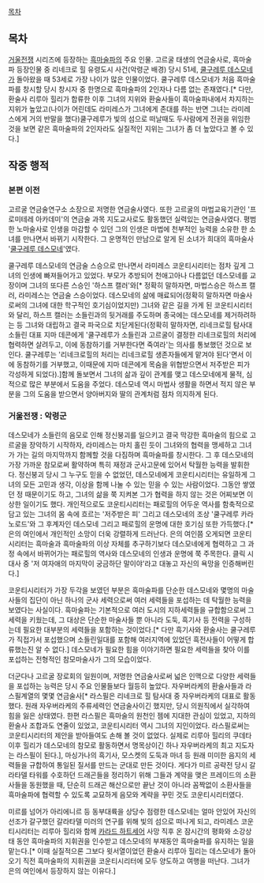 [[목차]]

== 목차 ==

[[거울전쟁]] 시리즈에 등장하는 [[흑마술파]]의 주요 인물. 고르굴 태생의 연금술사로, 흑마술파 등장인물 중 리네크로 힐 유령도시 사건(악령군 배경) 당시 51세, [[쿨구레루 데스모네]]가 돌아왔을 때 53세로 가장 나이가 많은 인물이었다. 쿨구레루 데스모네가 처음 흑마술파를 창시할 당시 창시자 중 한명으로 흑마술파의 2인자나 다름 없는 존재였다.[* 다만, 환술사 리루아 힐리가 합류한 이후 그녀의 지위와 환술사들이 흑마술파내에서 차지하는 지위가 높았고(나이가 어린데도 라미레스가 그녀에게 존대를 하는 반면 그녀는 라미레스에게 거의 반말을 했다)쿨구레루가 빛의 섬으로 떠날때도 두사람에게 전권을 위임한 것을 보면 같은 흑마술파의 2인자라도 실질적인 지위는 그녀가 좀 더 높았다고 볼 수 있다.]

== 작중 행적 ==

=== 본편 이전 ===

고르굴 연금술연구소 소장으로 저명한 연금술사였다. 또한 고르굴의 마법교육기관인 '프로미테레 아카데미'의 연금술 과목 지도교사로도 활동했던 실력있는 연금술사였다. 평범한 노마술사로 인생을 마감할 수 있던 그의 인생은 마법에 천부적인 능력을 소유한 한 소녀를 만나면서 바뀌기 시작한다. 그 운명적인 만남으로 알게 된 소녀가 희대의 흑마술사 '[[쿨구레루 데스모네]]'였다.

쿨구레루 데스모네의 연금술 스승으로 만나면서 라미레스 코운티시리터는 점차 깊게 그녀의 인생에 빠져들어가고 있었다. 부모가 추방되어 천애고아나 다름없던 데스모네를 교장이며 그녀의 또다른 스승인 '하스프 캘러'와[* 정확히 말하자면, 마법스승은 하스프 캘러, 라미레스는 연금술 스승이었다. 데스모네의 삶에 매료되어(정확히 말하자면 마술사로써의 그녀에 대한 학구적인 호기심이었지만) 그녀와 같은 길을 가게 된 코운티시리터와 달리, 하스프 캘러는 소들린과의 뒷거래를 주도하며 종국에는 데스모네를 제거하려하는 등 그녀와 대립하고 결국 파국으로 치닫게된다(정확히 말하자면, 리네크로힐 탐사대 소들린 대표 지마 데콘에게 '쿨구레루가 소들린과 고르굴이 결정한 리네크로힐의 처리에 협력하면 살려두고, 이에 동참하기를 거부한다면 죽여라'는 의사를 통보했던 것으로 보인다. 쿨구레루는 '리네크로힐의 처리는 리네크로힐 생존자들에게 맡겨야 된다'면서 이에 동참하기를 거부했고, 이때문에 지마 데콘에게 목숨을 위협받으면서 저주받은 피가 각성하게 되었다).]함께 돌보면서 그녀의 삶과 깊이 관계를 맺고 데스모네에게 물적, 심적으로 많은 부분에서 도움을 주었다. 데스모네 역시 마법사 생활을 하면서 적지 않은 부분을 그의 도움을 받으면서 양아버지와 딸의 관계처럼 점차 의지하게 된다.

=== 거울전쟁 : 악령군 ===

데스모네가 소들린의 음모로 인해 정신붕괴를 일으키고 결국 막강한 흑마술의 힘으로 고르굴을 장악하기 시작하자, 라미레스는 마치 홀린 듯이 그녀와의 협력을 맹세하고 그녀가 가는 길의 마지막까지 함께할 것을 다짐하며 흑마술파를 창시한다. 그 후 데스모네의 가장 가까운 참모로써 활약하며 특히 재정과 군사고문에 있어서 탁월한 능력을 발휘한다. 정신붕괴 당시 그 누구도 믿을 수 없었던, 데스모네에게 코운티시리터는 유일하게 그녀의 모든 고민과 생각, 이상을 함께 나눌 수 있는 믿을 수 있는 사람이었다. 그동안 쌓였던 정 때문이기도 하고, 그녀의 삶을 쭉 지켜본 그가 협력을 하지 않는 것은 어찌보면 이상한 일이기도 했다. 개인적으로도 코운티시리터는 패로힐의 어두운 역사를 함축적으로 담고 있는 그녀의 몸 속에 흐르는 '저주받은 피' 그리고 데스모네의 조상 '쿨구레루 카라노로드'와 그 후계자인 데스모네 그리고 패로힐의 운명에 대한 호기심 또한 가득했다.[* 은의 여인에서 개인적인 소망이 더욱 강렬하게 드러난다. 은의 여인쯤 오게되면 코운티시리터는 흑마술과 흑마술파의 이상 자체를 추구하기보다 데스모네에게 협력하고 그 과정 속에서 바뀌어가는 패로힐의 역사와 데스모네의 인생과 운명에 쭉 주목한다. 클릭 시 대사 중 '저 여자애의 마지막이 궁금하단 말이야'라고 대놓고 자신의 욕망을 인증해버린다.]

코운티시리터가 가장 두각을 보였던 부분은 흑마술파를 단순한 데스모네와 몇명의 마술사들의 집단이 아닌 하나의 군사 세력으로써 여러 세력들을 포섭하는 데 탁월한 능력을 보였다는 사실이다. 흑마술파는 기본적으로 여러 도시의 지하세력들을 규합함으로써 그 세력을 키웠는데, 그 대상은 단순한 마술사들 뿐 아니라 도둑, 흑기사 등 전력을 구성하는데 필요한 대부분의 세력들을 포함하는 것이었다.[* 다만 흑기사와 환술사는 쿨구레루가 직접가서 포섭했으며 소들린일대를 포함해 여러지역에 있었던 흑전사들이 어떻게 합류했는진 알 수 없다.] 데스모네가 필요한 힘을 이야기하면 필요한 세력들을 찾아 이를 포섭하는 전형적인 참모마술사가 그의 모습이었다.

더군다나 고르굴 장로회의 일원이며, 저명한 연금술사로써 넓은 인맥으로 다양한 세력들을 포섭하는 능력은 당시 주요 인물들보다 월등히 높았다. 자우버라케의 환술사들과 라스필계열의 몇몇 연금술사[* 라스필은 리네크로 힐 탐사대 중 자우버라케의 대표로 활동했다. 원래 자우버라케의 주류세력인 연금술사이긴 했지만, 당시 의원직에서 실각하여 힘을 잃은 상태였다. 한편 라스필은 흑마술의 원천인 젬에 지대한 관심이 있었고, 지하의 환술사 조합과도 연줄이 있었고, 코운티시리터 역시 그녀의 지인이었다. 라스필로써는 코운티시리터의 제안을 받아들여도 손해 볼 것이 없었다. 실제로 리루아 힐리의 쿠데타 이후 힐리가 데스모네의 참모로 활동하면서 명목상이긴 하나 자우버라케의 최고 지도자는 라스필이 된다.], 마싱가나의 흑기사, 모스켓의 도둑과 마녀 등 원래 미미한 음지의 세력들을 규합하여 통일된 질서를 만드는 군대로 만든 것이다. 게다가 미르 공략전 당시 갈라타델 타워를 수호하던 드래곤들을 정리하기 위해 그들과 계약을 맺은 프레이드의 소환사들을 동원했을 때, 단순히 드래곤 해산으로만 끝난 것이 아니라 꼼짝없이 소환사들을 흑마술파에 협력할 수 있도록 교묘하게 음모와 계략을 꾸민 것도 코운티시리터였다. 

미르를 넘어가 아리에니르 등 동부대륙을 상당수 점령한 데스모네는 얼마 안있어 자신의 선조가 갈구했던 갈라타델 미러의 연구를 위해 빛의 섬으로 떠나게 되고, 라미레스 코운티시리터는 리루아 힐리와 함께 [[카라드 하트세어]] 사망 직후 온 잠시간의 평화와 소강상태 동안 흑마술파의 지휘권을 인수받고 데스모네의 부재동안 흑마술파를 유지하는 일을 맡는다.[* 이때 실질적으론 그보다 윗서열이었던 환술사 리루아 힐리는 데스모네가 돌아오기 직전 흑마술파의 지휘권을 코운티시리터에 모두 양도하고 여행을 떠난다. 그녀가 은의 여인에서 등장하지 않는 이유다.]

